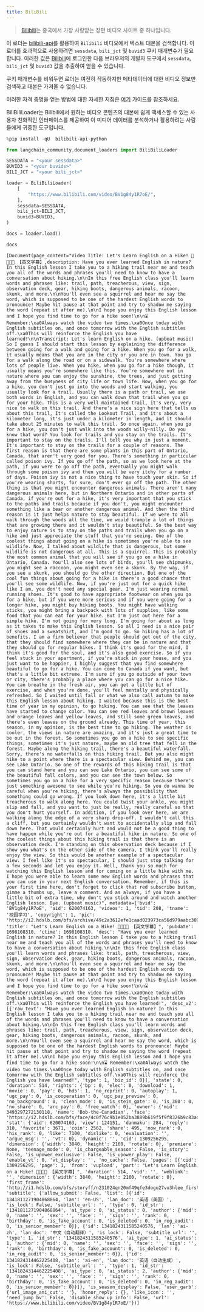 ```yaml
---
title: BiliBili
---
```


>[Bilibili](https://www.bilibili.com/)는 중국에서 가장 사랑받는 장편 비디오 사이트 중 하나입니다.

이 로더는 [bilibili-api](https://github.com/Nemo2011/bilibili-api)를 활용하여 `Bilibili` 비디오에서 텍스트 대본을 검색합니다. 이 로더를 효과적으로 사용하려면 `sessdata`, `bili_jct` 및 `buvid3` 쿠키 매개변수가 필요합니다. 이러한 값은 [Bilibili](https://www.bilibili.com/)에 로그인한 다음 브라우저의 개발자 도구에서 `sessdata`, `bili_jct` 및 `buvid3` 값을 추출하여 얻을 수 있습니다.

쿠키 매개변수를 비워두면 로더는 여전히 작동하지만 메타데이터에 대한 비디오 정보만 검색하고 대본은 가져올 수 없습니다.

이러한 자격 증명을 얻는 방법에 대한 자세한 지침은 [여기](https://nemo2011.github.io/bilibili-api/#/get-credential) 가이드를 참조하세요.

BiliBiliLoader는 Bilibili에서 원하는 비디오 콘텐츠의 대본에 쉽게 액세스할 수 있는 사용자 친화적인 인터페이스를 제공하여 이 미디어 데이터를 분석하거나 활용하려는 사람들에게 귀중한 도구입니다.

```python
%pip install -qU  bilibili-api-python
```

```python
from langchain_community.document_loaders import BiliBiliLoader
```

```python
SESSDATA = "<your sessdata>"
BUVID3 = "<your buvids>"
BILI_JCT = "<your bili_jct>"
```

```python
loader = BiliBiliLoader(
    [
        "https://www.bilibili.com/video/BV1g84y1R7oE/",
    ],
    sessdata=SESSDATA,
    bili_jct=BILI_JCT,
    buvid3=BUVID3,
)
```

```python
docs = loader.load()
```

```python
docs
```

```output
[Document(page_content="Video Title: Let's Learn English on a Hike! 🍂🚶🏼🎒 【英文字幕】,description: Have you ever learned English in nature? In this English lesson I take you to a hiking trail near me and teach you all of the words and phrases you'll need to know to have a conversation about hiking.\n\nIn this free English class you'll learn words and phrases like: trail, path, treacherous, view, sign, observation deck, gear, hiking boots, dangerous animals, racoon, skunk, and more.\n\nYou'll even see a squirrel and hear me say the word, which is supposed to be one of the hardest English words to pronounce! Maybe hit pause at that point and try to shadow me saying the word (repeat it after me).\n\nI hope you enjoy this English lesson and I hope you find time to go for a hike soon!\n\n⌛ Remember:\xa0Always watch the video two times.\xa0Once today with English subtitles on, and once tomorrow with the English subtitles off.\xa0This will reinforce the English you have learned!\n\nTranscript: Let's learn English on a hike. (upbeat music) So I guess I should start this lesson by explaining the difference between going for a walk and going for a hike. When you go for a walk, it usually means that you are in the city or you are in town. You go for a walk along the road or on a sidewalk. You're somewhere where lots of people live. When you hike, when you go for a hike though, it usually means you're somewhere like this. You're somewhere out in nature where you can enjoy the sunshine, the trees, and just getting away from the busyness of city life or town life. Now, when you go for a hike, you don't just go into the woods and start walking, you usually look for a trail. Usually there is a path or trail, we use both words in English, and you can walk down that trail when you go for your hike. This is a very well maintained trail, it's very, very nice to walk on this trail. And there's a nice sign here that tells us about this trail, It's called the Lookout Trail, and it's about a kilometer long, it's just under a kilometer in length, and it should take about 25 minutes to walk this trail. So once again, when you go for a hike, you don't just walk into the woods willy-nilly. Do you know that word? You look for trails and you stay on the trails. It's important to stay on the trails, I'll tell you why in just a moment. It's important to stay on the trails for a couple of reasons. The first reason is that there are some plants in this part of Ontario, Canada, that aren't very good for you. There's something in particular called poison ivy. If you go off the path, so as we look here at the path, if you were to go off the path, eventually you might walk through some poison ivy and then you will be very itchy for a number of days. Poison ivy is not a nice thing to have touch your skin. So if you're wearing shorts, for sure, don't ever go off the path. The other thing is that you might encounter dangerous animals. There aren't many dangerous animals here, but in Northern Ontario and in other parts of Canada, if you're out for a hike, it's very important that you stick to the paths and trails because if you don't, you might encounter something like a bear or another dangerous animal. And then the third reason is it just helps nature to stay beautiful. If we were to all walk through the woods all the time, we would trample a lot of things that are growing there and it wouldn't stay beautiful. So the best way to enjoy nature is to stay on the paths and trails when you go on a hike and just appreciate the stuff that you're seeing. One of the coolest things about going on a hike is sometimes you're able to see wildlife. Now, I talked about wildlife that is dangerous, but some wildlife is not dangerous at all. This is a squirrel. This is probably the most common animal that you will see if you go on a hike in Ontario, Canada. You'll also see lots of birds, you'll see chipmunks, you might see a raccoon, you might even see a skunk. By the way, if you see a skunk, you should go the other direction. But one of the cool fun things about going for a hike is there's a good chance that you'll see some wildlife. Now, if you're just out for a quick hike like I am, you don't need any special gear. I'm just wearing normal running shoes. It's good to have appropriate footwear on when you go for a hike, but if you were more serious and if you were going for a longer hike, you might buy hiking boots. You might have walking sticks, you might bring a backpack with lots of supplies, like some food that you can eat for your hike. But I'm just out here for a simple hike. I'm not going for very long. I'm going for about as long as it takes to make this English lesson. So all I need is a nice pair of shoes and a sweatshirt, and I'm good to go. So hiking has a lot of benefits. I am a firm believer that people should get out of the city, that they should find somewhere where they can be in nature and that they should go for regular hikes. I think it's good for the mind, I think it's good for the soul, and it's also good exercise. So if you feel stuck in your apartment, if you're stuck in your house, and you just want to be happier, I highly suggest that you find somewhere beautiful to go for a hike. You can come to Canada if you want, but that's a little bit extreme. I'm sure if you go outside of your town or city, there's probably a place where you can go for a nice hike. You can breathe in the fresh air, you can get a little bit of exercise, and when you're done, you'll feel mentally and physically refreshed. So I waited until fall or what we also call autumn to make this English lesson about hiking. I waited because this is the best time of year in my opinion, to go hiking. You can see that the leaves have started to change color. You can see red leaves and brown leaves and orange leaves and yellow leaves, and still some green leaves, and there's even leaves on the ground already. This time of year, this season, in my opinion, is the best time to go hiking. The weather is cooler, the views in nature are amazing, and it's just a great time to be out in the forest. So sometimes you go on a hike to see specific things, sometimes it's just nature, maybe an old tree that fell in the forest. Maybe along the hiking trail, there's a beautiful waterfall. Sorry, there's no waterfalls on this hiking trail. But you also might hike to a point where there is a spectacular view. Behind me, you can see Lake Ontario. So one of the rewards of this hiking trail is that you can stand here and you can see Lake Ontario, you can see some of the beautiful fall colors, and you can see the town below. So sometimes you go on a hike for a very specific reason because there's just something awesome to see while you're hiking. So you do wanna be careful when you're hiking, there's always the possibility that something could go wrong. If you look down here, it's a little bit treacherous to walk along here. You could twist your ankle, you might slip and fall, and you want to just be really, really careful so that you don't hurt yourself. In addition, if you look over here, we are walking along the edge of a very sharp drop-off. I wouldn't call this a cliff, but you certainly wouldn't want to accidentally slip and fall down here. That would certainly hurt and would not be a good thing to have happen while you're out for a beautiful hike in nature. So one of the coolest things about this hiking trail is that there is an observation deck. I'm standing on this observation deck because if I show you what's on the other side of the camera, I think you'll really enjoy the view. So this would be another example of a spectacular view. I feel like it's so spectacular, I should just stop talking for a few seconds and let you enjoy it. Well, thank you so much for watching this English lesson and for coming on a little hike with me. I hope you were able to learn some new English words and phrases that you can use in your next English conversation. Remember, if this is your first time here, don't forget to click that red subscribe button, gimme a thumbs up, leave a comment. And as always, if you have a little bit of extra time, why don't you stick around and watch another English lesson. Bye. (upbeat music)", metadata={'bvid': 'BV1g84y1R7oE', 'aid': 620074163, 'videos': 1, 'tid': 208, 'tname': '校园学习', 'copyright': 1, 'pic': 'http://i2.hdslb.com/bfs/archive/49c2a3612efe1caad023973ca56d979aabc30922.jpg', 'title': "Let's Learn English on a Hike! 🍂🚶🏼🎒 【英文字幕】", 'pubdate': 1698108310, 'ctime': 1698108310, 'desc': "Have you ever learned English in nature? In this English lesson I take you to a hiking trail near me and teach you all of the words and phrases you'll need to know to have a conversation about hiking.\n\nIn this free English class you'll learn words and phrases like: trail, path, treacherous, view, sign, observation deck, gear, hiking boots, dangerous animals, racoon, skunk, and more.\n\nYou'll even see a squirrel and hear me say the word, which is supposed to be one of the hardest English words to pronounce! Maybe hit pause at that point and try to shadow me saying the word (repeat it after me).\n\nI hope you enjoy this English lesson and I hope you find time to go for a hike soon!\n\n⌛ Remember:\xa0Always watch the video two times.\xa0Once today with English subtitles on, and once tomorrow with the English subtitles off.\xa0This will reinforce the English you have learned!", 'desc_v2': [{'raw_text': "Have you ever learned English in nature? In this English lesson I take you to a hiking trail near me and teach you all of the words and phrases you'll need to know to have a conversation about hiking.\n\nIn this free English class you'll learn words and phrases like: trail, path, treacherous, view, sign, observation deck, gear, hiking boots, dangerous animals, racoon, skunk, and more.\n\nYou'll even see a squirrel and hear me say the word, which is supposed to be one of the hardest English words to pronounce! Maybe hit pause at that point and try to shadow me saying the word (repeat it after me).\n\nI hope you enjoy this English lesson and I hope you find time to go for a hike soon!\n\n⌛ Remember:\xa0Always watch the video two times.\xa0Once today with English subtitles on, and once tomorrow with the English subtitles off.\xa0This will reinforce the English you have learned!", 'type': 1, 'biz_id': 0}], 'state': 0, 'duration': 514, 'rights': {'bp': 0, 'elec': 0, 'download': 1, 'movie': 0, 'pay': 0, 'hd5': 1, 'no_reprint': 0, 'autoplay': 1, 'ugc_pay': 0, 'is_cooperation': 0, 'ugc_pay_preview': 0, 'no_background': 0, 'clean_mode': 0, 'is_stein_gate': 0, 'is_360': 0, 'no_share': 0, 'arc_pay': 0, 'free_watch': 0}, 'owner': {'mid': 3493297272130118, 'name': 'Bob-the-Canadian', 'face': 'https://i2.hdslb.com/bfs/face/4c0f76c9b1e052ba3889b619f5f9f8326b9c83ad.png'}, 'stat': {'aid': 620074163, 'view': 124151, 'danmaku': 284, 'reply': 310, 'favorite': 3671, 'coin': 2562, 'share': 495, 'now_rank': 0, 'his_rank': 0, 'like': 7100, 'dislike': 0, 'evaluation': '', 'argue_msg': '', 'vt': 0}, 'dynamic': '', 'cid': 1309256295, 'dimension': {'width': 3840, 'height': 2160, 'rotate': 0}, 'premiere': None, 'teenage_mode': 0, 'is_chargeable_season': False, 'is_story': False, 'is_upower_exclusive': False, 'is_upower_play': False, 'enable_vt': 0, 'vt_display': '', 'no_cache': False, 'pages': [{'cid': 1309256295, 'page': 1, 'from': 'vupload', 'part': "Let's Learn English on a Hike! 🍂🚶🏼🎒 【英文字幕】", 'duration': 514, 'vid': '', 'weblink': '', 'dimension': {'width': 3840, 'height': 2160, 'rotate': 0}, 'first_frame': 'http://i1.hdslb.com/bfs/storyff/n231024qn20mf49qfe3dogu27vu3hlee_firsti.jpg'}], 'subtitle': {'allow_submit': False, 'list': [{'id': 1341811271904868864, 'lan': 'en-US', 'lan_doc': '英语（美国）', 'is_lock': False, 'subtitle_url': '', 'type': 0, 'id_str': '1341811271904868864', 'ai_type': 0, 'ai_status': 0, 'author': {'mid': 0, 'name': '', 'sex': '', 'face': '', 'sign': '', 'rank': 0, 'birthday': 0, 'is_fake_account': 0, 'is_deleted': 0, 'in_reg_audit': 0, 'is_senior_member': 0}}, {'id': 1341824311585240576, 'lan': 'ai-zh', 'lan_doc': '中文（自动翻译）', 'is_lock': False, 'subtitle_url': '', 'type': 1, 'id_str': '1341824311585240576', 'ai_type': 1, 'ai_status': 1, 'author': {'mid': 0, 'name': '', 'sex': '', 'face': '', 'sign': '', 'rank': 0, 'birthday': 0, 'is_fake_account': 0, 'is_deleted': 0, 'in_reg_audit': 0, 'is_senior_member': 0}}, {'id': 1341824314462225408, 'lan': 'ai-en', 'lan_doc': '英语（自动生成）', 'is_lock': False, 'subtitle_url': '', 'type': 1, 'id_str': '1341824314462225408', 'ai_type': 0, 'ai_status': 2, 'author': {'mid': 0, 'name': '', 'sex': '', 'face': '', 'sign': '', 'rank': 0, 'birthday': 0, 'is_fake_account': 0, 'is_deleted': 0, 'in_reg_audit': 0, 'is_senior_member': 0}}]}, 'is_season_display': False, 'user_garb': {'url_image_ani_cut': ''}, 'honor_reply': {}, 'like_icon': '', 'need_jump_bv': False, 'disable_show_up_info': False, 'url': 'https://www.bilibili.com/video/BV1g84y1R7oE/'})]
```
